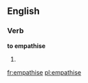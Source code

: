 ==English==

===Verb===
'''to empathise'''

#{{British}} {{alternative spelling of|[[empathize]]}}

[[fr:empathise]]
[[pl:empathise]]